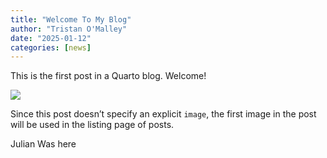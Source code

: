 ```yaml
---
title: "Welcome To My Blog"
author: "Tristan O'Malley"
date: "2025-01-12"
categories: [news]
---
```


This is the first post in a Quarto blog. Welcome!

![](thumbnail.jpg)

Since this post doesn't specify an explicit `image`, the first image in the post will be used in the listing page of posts.


Julian Was here